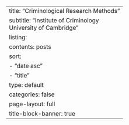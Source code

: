 ---
title: "Criminological Research Methods"
subtitle: "Institute of Criminology<br>University of Cambridge"
listing:
  contents: posts
  sort:
    - "date asc"
    - "title"
  type: default
  categories: false
page-layout: full
title-block-banner: true
---